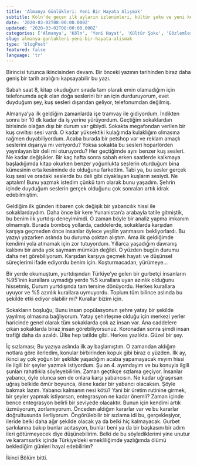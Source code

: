 ```yaml
---
title: 'Almanya Günlükleri: Yeni Bir Hayata Alışmak'
subtitle: Köln'de geçen ilk ayların izlenimleri, kültür şoku ve yeni keşifler
date: '2020-03-02T08:00:00.000Z'
updated: '2020-03-02T08:00:00.000Z'
categories: ['Almanya', 'Köln', 'Yeni Hayat', 'Kültür Şoku', 'Gözlemler']
slug: almanya-gunlukleri-yeni-bir-hayata-alismak
type: 'blogPost'
featured: false
language: 'tr'
---
```

Birincisi tutunca ikincisinden devam. Bir önceki yazının tarihinden biraz daha geniş bir tarih aralığını kapsayabilir bu yazı.

Sabah saat 8, kitap okuduğum sırada tam olarak emin olamadığım için telefonumda açık olan doğa seslerini bir an için durduruyorum, evet duyduğum şey, kuş sesleri dışarıdan geliyor, telefonumdan değilmiş.

Almanya’ya ilk geldiğim zamanlarda işe tramvay ile gidiyordum. İndikten sonra bir 10 dk kadar da iş yerine yürüyordum. Geçtiğim sokaklardan birisinde olağan dışı bir durum var gibiydi. Sokakta megafondan verilen bir kuş cıvıltısı sesi vardı. O kadar yüksektiki kulağımda kulaklığım olmasına rağmen duyabiliyordum. Acaba burada bir petshop var ve reklam amaçlı seslerini dışarıya mı veriyordu? Yoksa sokakta bu sesleri hoparlörden yayınlayan bir deli mi oturuyordu? Her geçtiğimde aynı benzer kuş sesleri. Ne kadar değişikler. Bir kaç hafta sonra sabah erken saatlerde kalkmaya başladığımda kitap okurken benzer yoğunlukta seslerin oturduğum bina kümesinin orta kesiminde de olduğunu farkettim. Tabi ya, bu sesler gerçek kuş sesi ve oradaki seslerde bu deli gibi ciyaklayan kuşların sesiydi. Ne aptalım! Bunu yazmak istedim çünkü tam olarak bunu yaşadım. Şehrin içinde duyduğum seslerin gerçek olduğunu çok sonraları artık idrak edebilmiştim.

Geldiğim ilk günden itibaren çok değişik bir yabancılık hissi ile sokaklardaydım. Daha önce bir kere Yunanistan’a arabayla tatile gitmiştik, bu benim ilk yurtdışı deneyimimdi. O zaman böyle bir analiz yapma imkanım olmamıştı. Burada bomboş yollarda, caddelerde, sokaklarda karşıdan karşıya geçmeden önce insanlar öylece yeşilin yanmasını bekliyorlardı. Bu yazıyı yazarken aslında bu duruma çoktan alıştım. Ama ilk geldiğimde kendimi yola atmamak için zor tutuyordum. Yıllarca yaşadığım davranış kalıbını bir anda yok saymam mümkün değildi. O yüzden bugün durumu daha net görebiliyorum. Karşıdan karşıya geçmek hayatı ve düşünsel süreçlerimi ifade ediyordu benim için. Koşturmacadan, yürümeye…

Bir yerde okumuştum, yurtdışından Türkiye’ye gelen bir gurbetçi insanların %95’inin kurallara uymadığı yerde %5 kurallara uyan azınlık olduğunu hissetmiş, Durum yurtdışında tam tersine dönüyordu. Herkes kurallara uyuyor ve %5 azınlık kurallara uymuyordu. Toplum tüm bilince aslında bu şekilde etki ediyor olabilir mi? Kurallar bizim için.

Sokakların boşluğu; Bunu insan popülasyonun şehre yatay bir şekilde yayılmış olmasına bağlıyorum. Yatay şehirleşme olduğu için merkezi yerler haricinde genel olarak tüm sokaklarda çok az insan var. Ana caddelere çıkan sokaklarda biraz insan görebiliyorsunuz. Koronadan sonra şimdi insan trafiği daha da azaldı. Ülke hep tatilde gibi. Herkes yazlıkta. Güzel bir şey.

İç sızlaması; Bu yazıya aslında ilk ay başlamıştım. O zamandan aldığım notlara göre ilerledim, konular birbirinden kopuk gibi biraz o yüzden. İlk ay, ikinci ay çok yoğun bir şekilde yaşadığım acaba yapamayacak mıyım hissi ile ilgili bir şeyler yazmak istiyordum. Şu an 4. ayımdayım ve bu konuyla ilgili şunları rahatlıkla söyleyebilirim. Zaman geçtikçe sızlama geçiyor. İnsanlar yabancı, öyle olunca sen de onlara karşı yabancısın. Ne kadar uğraşırsan uğraş belkide ömür boyunca, ölene kadar bir yabancı olacaksın. Şöyle bakmak lazım. Yabancı kalmanın nesi kötü? Yani bir üretim rutinine girmek, bir şeyler yapmak istiyorsan, entegrasyon ne kadar önemli? Zaman içinde bence entegrasyon belirli bir seviyede olacaktır. Bunun için kendimi artık üzmüyorum, zorlamıyorum. Önceden aldığım kararlar var ve bu kararlar doğrultusunda ilerliyorum. Öngörülebilir bir sızlama idi bu, gerçekleşiyor, ileride belki daha ağır şekilde olacak ya da belki hiç kalmayacak. Gurbet şarkılarına bakıp bunlar acıtasyon, bunlar beni ya da bir başkasını bir adım ileri götürmeyecek diye düşünebilirim. Belki de bu söylediklerimi yine unutur ve karamsarlık içinde Türkiye’deki emekliliğimde yazlığımda ölümü beklediğim günleri hayal edebilirim?

İkinci Bölüm bitti.

